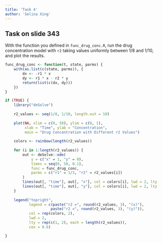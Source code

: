```yaml
---
title: 'Task 4'
author: 'Selina Xing'
---
```


## Task on slide 343

With the function you defined in `func_drug_conc.R`, run the drug concentration
model with `r2` taking values uniformly between 1/8 and 1/10, and plot the results.

```r

func_drug_conc <- function(t, state, parms) {
    with(as.list(c(state, parms)), {
        dx <- -r1 * x
        dy <- r1 * x - r2 * y
        return(list(c(dx, dy)))
    })
}

if (TRUE) {
    library("deSolve")
    
    r2_values <- seq(1/8, 1/10, length.out = 10)
    
    plot(NA, xlim = c(0, 50), ylim = c(0, 1),  
         xlab = "Time", ylab = "Concentration", 
         main = "Drug Concentration with Different r2 Values")
    
    colors <- rainbow(length(r2_values))
    
    for (i in 1:length(r2_values)) {
        out <- deSolve::ode(
            y = c("x" = 1, "y" = 0),
            times = seq(0, 50, 0.1),
            func = func_drug_conc,
            parms = c("r1" = 1/3, "r2" = r2_values[i])
        )
        lines(out[, "time"], out[, "x"], col = colors[i], lwd = 2, lty = 1)
        lines(out[, "time"], out[, "y"], col = colors[i], lwd = 2, lty = 2)
    }
    
    legend("topright", 
           legend = c(paste("r2 =", round(r2_values, 3), "(x)"),
                     paste("r2 =", round(r2_values, 3), "(y)")),
           col = rep(colors, 2), 
           lwd = 2, 
           lty = rep(c(1, 2), each = length(r2_values)),
           cex = 0.6)  

}
```
